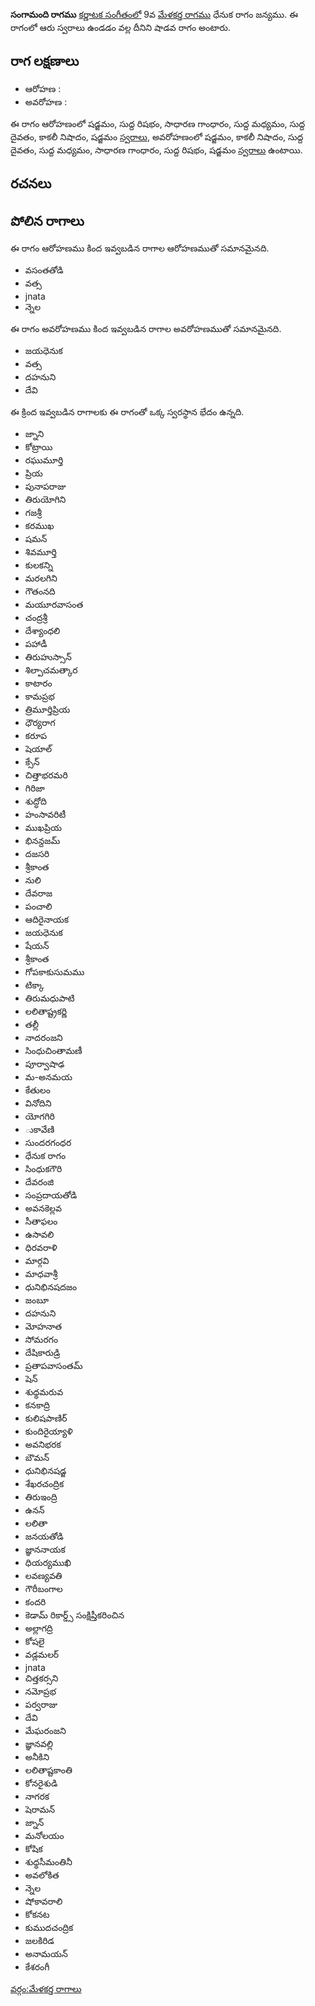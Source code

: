 {{Infobox ragam
	| name          	= సంగామంది
	| synonym	    	= 
	| mela          	= 
	| chakra        	= 
	| janaka        	= 
	| type          	= శాడవ
	| arohanam      	= {{svaraC|S|R1|G2|M1|D1|N3|S'}} 
	| avarohanam    	= {{svaraC|S'|N3|D1|M1|G2|R1|S}}
	| jeeva         	=
	| chhaya        	=
	| nyasa         	=
	| vishesha      	= 
	| equivalent  		= 
}}
{{కర్ణాటక సంగీత రాగాలు}}
'''సంగామంది రాగము''' [[కర్ణాటక సంగీతం]]లో 9వ [[మేళకర్త రాగము]] ధేనుక రాగం జన్యము.  ఈ రాగంలో ఆరు స్వరాలు ఉండడం వల్ల దీనిని షాడవ రాగం అంటారు.


==రాగ లక్షణాలు==


* ఆరోహణ : {{svaraC|S|R1|G2|M1|D1|N3|S'}} 
* అవరోహణ : {{svaraC|S'|N3|D1|M1|G2|R1|S}}

ఈ రాగం ఆరోహణంలో షడ్జమం, సుద్ద రిషభం, సాధారణ గాంధారం, సుద్ద మధ్యమం, సుద్ద దైవతం, కాకలీ నిషాదం, షడ్జమం [[స్వరాలు]], అవరోహణంలో షడ్జమం, కాకలీ నిషాదం, సుద్ద దైవతం, సుద్ద మధ్యమం, సాధారణ గాంధారం, సుద్ద రిషభం, షడ్జమం [[స్వరాలు]] ఉంటాయి.

==రచనలు==



==పోలిన రాగాలు==
ఈ రాగం ఆరోహణము కింద ఇవ్వబడిన రాగాల ఆరోహణముతో సమానమైనది.
* వసంతతోడి
* వత్స
* jnata
* న్నెల

ఈ రాగం అవరోహణము కింద ఇవ్వబడిన రాగాల అవరోహణముతో సమానమైనది.
* జయధెనుక
* వత్స
* దహనుని
* దేవి

ఈ క్రింద ఇవ్వబడిన రాగాలకు ఈ రాగంతో ఒక్క స్వరస్థాన భేదం ఉన్నది.
* జ్నాని
* కోట్రాయి
* రఘుమూర్తి
* ప్రియ
* పునాపరాజు
* తిరుయోగిని
* గజశ్రీ
* కరముఖ
* షమన్
* శివమూర్తి
* కులకన్ని
* మరలగిని
* గౌతంనది
* మయూరవాసంత
* చంద్రశ్రీ
* దేశ్యాంధలి
* పహాడీ
* తిరుహుస్సాన్
* శిల్పాచమత్కార
* కాటారం
* కామప్రభ
* త్రిమూర్తిప్రియ
* ధౌర్యరాగ
* కరూప
* షెయాల్
* క్సేన్
* చిత్తాభరమరి
* గిరిజా
* శుద్ధోది
* హంసావరిటీ
* ముఖప్రియ
* భినన్దజమ్
* దజసరి
* శ్రీకాంత
* నులి
* దేవరాజ
* పంచాలి
* ఆదిరైనాయక
* జయధెనుక
* షేయన్
* శ్రీకాంత
* గోపకాకుసుమము
* టిక్కా
* తిరుమధుపాటి
* లలితాష్ట్రకర్ణి
* తల్లీ
* నాదరంజని
* సింధుచింతామణీ
* పూర్వాషాఢ
* మ-అనమయ
* కేతులం
* వినోదిని
* యోగగిరి
* ుకావేణి
* సుందరగంధర
* ధేనుక రాగం
* సింధుకగౌరి
* దేవరంజి
* సంప్రదాయతోడి
* అవనకెల్లవ
* సీతాఫలం
* ఉసావలి
* ధిరవరాళి
* మార్గవి
* మాధవాశ్రీ
* ధునిభినషదజం
* జంబూ
* దహనుని
* మోహనాత
* సోమరగం
* దేషికారుడ్రి
* ప్రతాపవాసంతమ్
* షెన్
* శుధ్ధమరువ
* కనకాద్రి
* కులిషపాణిర్
* కుందిరైయ్యాళి
* అవనిభరక
* బౌమన్
* ధునిభినషడ్జ
* శేఖరచంద్రిక
* తిరుఇంద్రి
* ఉనన్
* లలితా
* జనయతోడి
* జ్ఞాననాయక
* ధియర్యముఖి
* లవణ్యవతి
* గౌరీబంగాల
* కందరి
* కెడామ్ రికార్డ్స్ సంక్షిప్తీకరించిన
* అల్లాగద్రి
* కోషలై
* వడ్లమలర్
* jnata
* చిత్తకర్సని
* నమోప్రభ
* పర్వరాజు
* దేవి
* మేఘరంజని
* జ్ఞానవల్లి
* అనీకిని
* లలితాష్టకాంతి
* కోనరైశుడి
* నాగరక
* షెరామన్
* జ్నాన్
* మనోలయం
* కోషిక
* శుధ్ధసీమంతినీ
* అవలోకిత
* న్నెల
* షోకావరాలి
* కోకనట
* కుముదచంద్రిక
* జలకిరిడ
* అనామయన్
* కేశరంగీ



[[వర్గం:మేళకర్త రాగాలు]]